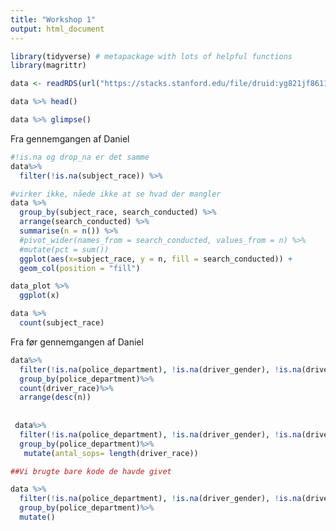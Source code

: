 ```yaml
---
title: "Workshop 1"
output: html_document
---
```


```r
library(tidyverse) # metapackage with lots of helpful functions
library(magrittr)
```


```r
data <- readRDS(url("https://stacks.stanford.edu/file/druid:yg821jf8611/yg821jf8611_ca_san_francisco_2020_04_01.rds"))
```

```r
data %>% head()
```

```r
data %>% glimpse()
```
Fra gennemgangen af Daniel
```r
#!is.na og drop_na er det samme
data%>%
  filter(!is.na(subject_race)) %>%
```
```r
#virker ikke, nåede ikke at se hvad der mangler
data %>%
  group_by(subject_race, search_conducted) %>%
  arrange(search_conducted) %>%
  summarise(n = n()) %>%
  #pivot_wider(names_from = search_conducted, values_from = n) %>%
  #mutate(pct = sum())
  ggplot(aes(x=subject_race, y = n, fill = search_conducted)) +
  geom_col(position = "fill")


```

```r
data_plot %>%
  ggplot(x)
```


```r
data %>%
  count(subject_race)
```






Fra før gennemgangen af Daniel
```r
data%>%
  filter(!is.na(police_department), !is.na(driver_gender), !is.na(driver_race), driver_race=="Black")%>%
  group_by(police_department)%>%
  count(driver_race)%>%
  arrange(desc(n))
  
  
 data%>%
  filter(!is.na(police_department), !is.na(driver_gender), !is.na(driver_race))%>%
  group_by(police_department)%>%
   mutate(antal_sops= length(driver_race))

##Vi brugte bare kode de havde givet

data %>%
  filter(!is.na(police_department), !is.na(driver_gender), !is.na(driver_race))%>%
  group_by(police_department)%>%
  mutate()
  

  
```


